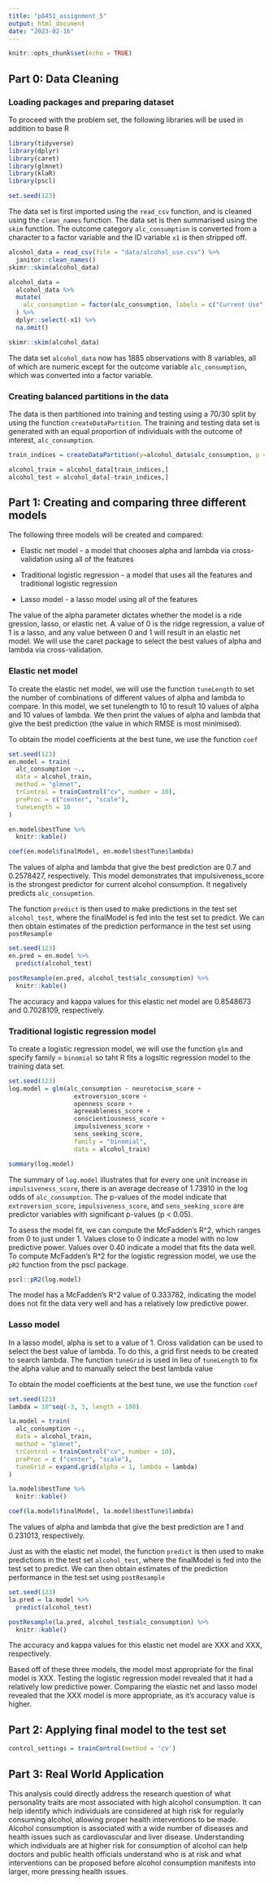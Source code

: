 ```yaml
---
title: "p8451_assignment_5"
output: html_document
date: "2023-02-16"
---
```


```r
knitr::opts_chunk$set(echo = TRUE)
```

## Part 0: Data Cleaning

### Loading packages and preparing dataset

To proceed with the problem set, the following libraries will be used in addition to base R
```r
library(tidyverse)
library(dplyr)
library(caret)
library(glmnet)
library(klaR)
library(pscl)

set.seed(123)
```

The data set is first imported using the `read_csv` function, and is cleaned using the `clean_names` function. The data set is then summarised using the `skim` function. The outcome category `alc_consumption` is converted from a character to a factor variable and the ID variable `x1` is then stripped off. 

```r
alcohol_data = read_csv(file = "data/alcohol_use.csv") %>%
  janitor::clean_names()
skimr::skim(alcohol_data)

alcohol_data = 
  alcohol_data %>%
  mutate(
    alc_consumption = factor(alc_consumption, labels = c("Current Use", "Not Current Use"))
  ) %>%
  dplyr::select(-x1) %>%
  na.omit()

skimr::skim(alcohol_data)
```

The data set `alcohol_data` now has 1885 observations with 8 variables, all of which are numeric except for the outcome variable `alc_consumption`, which was converted into a factor variable. 

### Creating balanced partitions in the data 

The data is then partitioned into training and testing using a 70/30 split by using the function `createDataPartition`. The training and testing data set is generated with an equal proportion of individuals with the outcome of interest, `alc_consumption`. 

```r
train_indices = createDataPartition(y=alcohol_data$alc_consumption, p = 0.7, list = FALSE)

alcohol_train = alcohol_data[train_indices,]
alcohol_test = alcohol_data[-train_indices,]
```

## Part 1: Creating and comparing three different models 

The following three models will be created and compared: 

* Elastic net model - a model that chooses alpha and lambda via cross-validation using all of the features

* Traditional logistic regression - a model that uses all the features and traditional logistic regression 

* Lasso model - a lasso model using all of the features

The value of the alpha parameter dictates whether the model is a ride gression, lasso, or elastic net. A value of 0 is the ridge regression, a value of 1 is a lasso, and any value between 0 and 1 will result in an elastic net model. We will use the caret package to select the best values of alpha and lambda via cross-validation. 

### Elastic net model 

To create the elastic net model, we will use the function `tuneLength` to set the number of combinations of different values of alpha and lambda to compare. In this model, we set tunelength to 10 to result 10 values of alpha and 10 values of lambda. We then print the values of alpha and lambda that give the best prediction (the value in which RMSE is most minimised). 

To obtain the model coefficients at the best tune, we use the function `coef`  
```r
set.seed(123)
en.model = train(
  alc_consumption ~., 
  data = alcohol_train, 
  method = "glmnet",
  trControl = trainControl("cv", number = 10), 
  preProc = c("center", "scale"),
  tuneLength = 10
)

en.model$bestTune %>%
  knitr::kable()

coef(en.model$finalModel, en.model$bestTune$lambda) 
```

The values of alpha and lambda that give the best prediction are 0.7 and 0.2578427, respectively. This model demonstrates that impulsiveness_score is the strongest predictor for current alcohol consumption. It negatively predicts `alc_consupmtion`. 

The function `predict` is then used to make predictions in the test set `alcohol_test`, where the finalModel is fed into the test set to predict. We can then obtain estimates of the prediction performance in the test set using `postResample`

```r
set.seed(123)
en.pred = en.model %>%
  predict(alcohol_test)

postResample(en.pred, alcohol_test$alc_consumption) %>%
  knitr::kable()
```

The accuracy and kappa values for this elastic net model are 0.8548673 and 0.7028109, respectively.

### Traditional logistic regression model 

To create a logistic regression model, we will use the function `glm` and specify family = `binomial` so taht R fits a logsitic regression model to the training data set. 

```r
set.seed(123)
log.model = glm(alc_consumption ~ neurotocism_score +
                  extroversion_score +
                  openness_score + 
                  agreeableness_score +
                  conscientiousness_score + 
                  impulsiveness_score +
                  sens_seeking_score, 
                  family = "binomial",
                  data = alcohol_train)

summary(log.model)
```

The summary of `log.model` illustrates that for every one unit increase in `impulsiveness_score`, there is an average decrease of 1.73910 in the log odds of `alc_consumption`. The p-values of the model indicate that `extroversion_score`, `impulsiveness_score`, and `sens_seeking_score` are predictor variables with significant p-values (p < 0.05). 

To asess the model fit, we can compute the McFadden's R^2, which ranges from 0 to just under 1. Values close to 0 indicate a model with no low predictive power. Values over 0.40 indicate a model that fits the data well. To compute McFadden's R^2 for the logistic regression model, we use the `pR2` function from the pscl package. 

```r
pscl::pR2(log.model)
```

The model has a McFadden's R^2 value of 0.333782, indicating the model does not fit the data very well and has a relatively low predictive power. 

### Lasso model

In a lasso model, alpha is set to a value of 1. Cross validation can be used to select the best value of lambda. To do this, a grid first needs to be created to search lambda. The function `tuneGrid` is used in lieu of `tuneLength` to fix the alpha value and to manually select the best lambda value

To obtain the model coefficients at the best tune, we use the function `coef`

```r
set.seed(123)
lambda = 10^seq(-3, 3, length = 100)

la.model = train(
  alc_consumption ~., 
  data = alcohol_train, 
  method = "glmnet", 
  trControl = trainControl("cv", number = 10), 
  preProc = c ("center", "scale"),
  tuneGrid = expand.grid(alpha = 1, lambda = lambda)
)

la.model$bestTune %>%
  knitr::kable()

coef(la.model$finalModel, la.model$bestTune$lambda) 
```

The values of alpha and lambda that give the best prediction are 1 and 0.231013, respectively. 

Just as with the elastic net model, the function `predict` is then used to make predictions in the test set `alcohol_test`, where the finalModel is fed into the test set to predict. We can then obtain estimates of the prediction performance in the test set using `postResample`

```r
set.seed(123)
la.pred = la.model %>%
  predict(alcohol_test)

postResample(la.pred, alcohol_test$alc_consumption) %>%
  knitr::kable()
```

The accuracy and kappa values for this elastic net model are XXX and XXX, respectively.

Based off of these three models, the model most appropriate for the final model is XXX. Testing the logistic regression model revealed that it had a relatively low predictive power. Comparing the elastic net and lasso model revealed that the XXX model is more appropriate, as it's accuracy value is higher.

## Part 2: Applying final model to the test set

```r
control_settings = trainControl(method = 'cv')
```



## Part 3: Real World Application

This analysis could directly address the research question of what personality traits are most associated with high alcohol consumption. It can help identify which individuals are considered at high risk for regularly consuming alcohol, allowing proper health interventions to be made. Alcohol consumption is associated with a wide number of diseases and health issues such as cardiovascular and liver disease. Understanding which individuals are at higher risk for consumption of alcohol can help doctors and public health officials understand who is at risk and what interventions can be proposed before alcohol consumption manifests into larger, more pressing health issues. 

